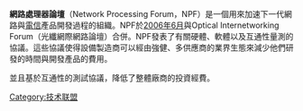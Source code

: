 {{Unreferenced|time=2021-03-20T10:03:05+00:00}}
'''網路處理器論壇'''（Network Processing Forum，NPF）是一個用來加速下一代網路與[[電信|電信]]產品開發過程的組織。NPF於[[2006年6月|2006年6月]]與Optical Internetworking Forum（光纖網際網路論壇）合併。NPF發表了有關硬體、軟體以及互通性量測的協議。這些協議使得設備製造商可以經由強健、多供應商的業界生態來減少他們研發的時間與開發產品的費用。

並且基於互通性的測試協議，降低了整體廠商的投資經費。

[[Category:技术联盟|Category:技术联盟]]
{{org-stub}}